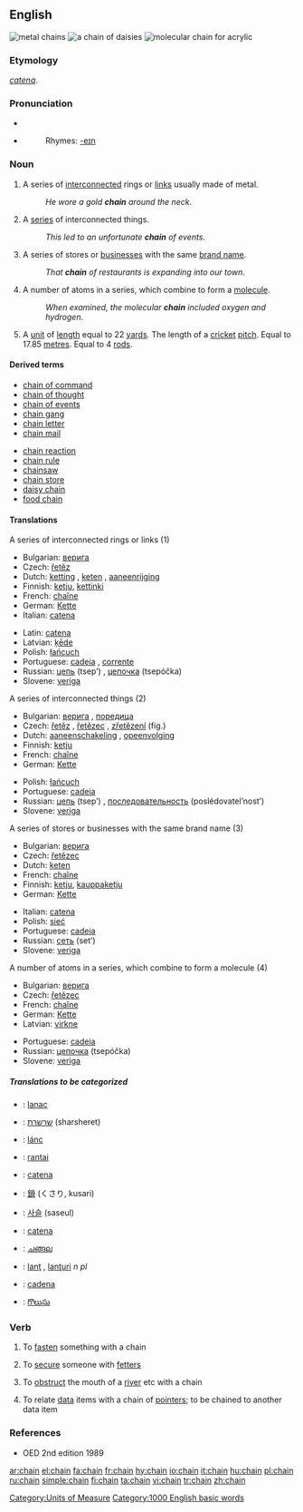 {{wikipedia}}
==English==
[[Image:Chain.agr.jpg|thumb|right|metal chains]]
[[Image:Daisy_chain.JPG|thumb|right|a chain of daisies]]
[[Image:PMMA-chain.png|thumb|right|molecular chain for acrylic]]
===Etymology===
{{L.}} ''[[catena]]''.

===Pronunciation===
*{{IPA|/'ʧe:jn/}}
*{{audio|en-us-chain.ogg|Audio (US)}}
*:Rhymes: [[Rhymes:English:-eɪn|-eɪn]]

===Noun===
{{en-noun}}

# A series of [[interconnected]] rings or [[link]]s usually made of metal.
#: ''He wore a gold '''chain''' around the neck''.
# A [[series]] of interconnected things.
#: ''This led to an unfortunate '''chain''' of events''.
# A series of stores or [[business]]es with the same [[brand name]].
#: ''That '''chain''' of restaurants is expanding into our town''.
# A number of atoms in a series, which combine to form a [[molecule]].
#: ''When examined, the molecular '''chain''' included oxygen and hydrogen''.
# A [[unit]] of [[length]] equal to 22 [[yard]]s. The length of a [[cricket]] [[pitch]]. Equal to 17.85 [[metre]]s. Equal to 4 [[rod]]s.


====Derived terms====
{{top2}}
*[[chain of command]]
*[[chain of thought]]
*[[chain of events]]
*[[chain gang]]
*[[chain letter]]
*[[chain mail]]
{{mid2}}
*[[chain reaction]]
*[[chain rule]]
*[[chainsaw]]
*[[chain store]]
*[[daisy chain]]
*[[food chain]]
{{bottom}}

====Translations====
;A series of interconnected rings or links (1)
{{top}}
*Bulgarian: [[верига]] {{f}}
*Czech: [[řetěz]] {{m}}
*Dutch: [[ketting]] {{f}}, [[keten]] {{f}}, [[aaneenrijging]] {{f}}
*Finnish: [[ketju]], [[kettinki]]
*French: [[chaîne]] {{f}}
*German: [[Kette]] {{f}}
*Italian: [[catena#Italian|catena]] {{f}}
{{mid}}
*Latin: [[catena]] {{f}}
*Latvian: [[ķēde]] {{f}}
*Polish: [[łańcuch]] {{m}}
*Portuguese: [[cadeia]] {{f}}, [[corrente]] {{f}}
*Russian: [[цепь]] (tsep’) {{f}}, [[цепочка]] (tsepóčka) {{f}}
*Slovene: [[veriga]] {{f}}
{{bottom}}

;A series of interconnected things (2)
{{top}}
*Bulgarian: [[верига]] {{f}}, [[поредица]] {{f}}
*Czech: [[řetěz]] {{m}}, [[řetězec]] {{m}}, [[zřetězení]] {{n}} (fig.)
*Dutch: [[aaneenschakeling]] {{f}}, [[opeenvolging]] {{f}}
*Finnish: [[ketju]]
*French: [[chaîne]] {{f}}
*German: [[Kette]] {{f}}
{{mid}}
*Polish: [[łańcuch]] {{m}}
*Portuguese: [[cadeia]] {{f}}
*Russian: [[цепь]] (tsep’) {{f}}, [[последовательность]] (poslédovatel’nost’) {{f}}
*Slovene: [[veriga]] {{f}}
{{bottom}}

;A series of stores or businesses with the same brand name (3)
{{top}}
*Bulgarian: [[верига]] {{f}}
*Czech: [[řetězec]] {{m}}
*Dutch: [[keten]] {{f}}
*French: [[chaîne]] {{f}}
*Finnish: [[ketju]], [[kauppaketju]]
*German: [[Kette]] {{f}}
{{mid}}
*Italian: [[catena#Italian|catena]] {{f}}
*Polish: [[sieć]] {{f}}
*Portuguese: [[cadeia]] {{f}}
*Russian: [[сеть]] (set’) {{f}}
*Slovene: [[veriga]] {{f}}
{{bottom}}

;A number of atoms in a series, which combine to form a molecule (4)
{{top}}
*Bulgarian: [[верига]] {{f}}
*Czech: [[řetězec]] {{m}}
*French: [[chaîne]] {{f}}
*German: [[Kette]] {{f}}
*Latvian: [[virkne]] {{f}}
{{mid}}
*Portuguese: [[cadeia]] {{f}}
*Russian: [[цепочка]] (tsepóčka) {{f}}
*Slovene: [[veriga]] {{f}}
{{bottom}}

=====Translations to be categorized=====
{{checktrans}}
{{top}}
*{{ttbc|Croatian}}: [[lanac]] {{m}}
*{{ttbc|Hebrew}}: [[שרשרת]] (sharsheret) {{f}}
*{{ttbc|Hungarian}}: [[lánc]]
*{{ttbc|Indonesian}}: [[rantai]]
*{{ttbc|Interlingua}}: [[catena]]
*{{ttbc|Japanese}}: [[鎖]] (くさり, kusari)
{{mid}}
*{{ttbc|Korean}}: [[사슬]] (saseul)
*{{ttbc|Latin}}: [[catena#Latin|catena]] {{f}}
*{{ttbc|Malayalam}}: [[ചങ്ങല]]
*{{ttbc|Romanian}}: [[lanţ]] {{n}}, [[lanţuri]] ''n pl''
*{{ttbc|Spanish}}: [[cadena]] {{f}}
*{{ttbc|Telugu}}: [[గొలుసు]]
{{bottom}}

===Verb===
{{en-verb}}

#{{transitive}} To [[fasten]] something with a chain
#{{transitive}} To [[secure]] someone with [[fetter]]s
#{{transitive}} To [[obstruct]] the mouth of a [[river]] etc with a chain
#{{computing}} To relate [[data]] items with a chain of [[pointer]]s; to be chained to another data item

===References===
{{R:Century 1911}}
{{R:Webster 1913}}
*OED 2nd edition 1989

[[Category:Units of Measure]]
[[Category:1000 English basic words]]

[[ar:chain]]
[[el:chain]]
[[fa:chain]]
[[fr:chain]]
[[hy:chain]]
[[io:chain]]
[[it:chain]]
[[hu:chain]]
[[pl:chain]]
[[ru:chain]]
[[simple:chain]]
[[fi:chain]]
[[ta:chain]]
[[vi:chain]]
[[tr:chain]]
[[zh:chain]]